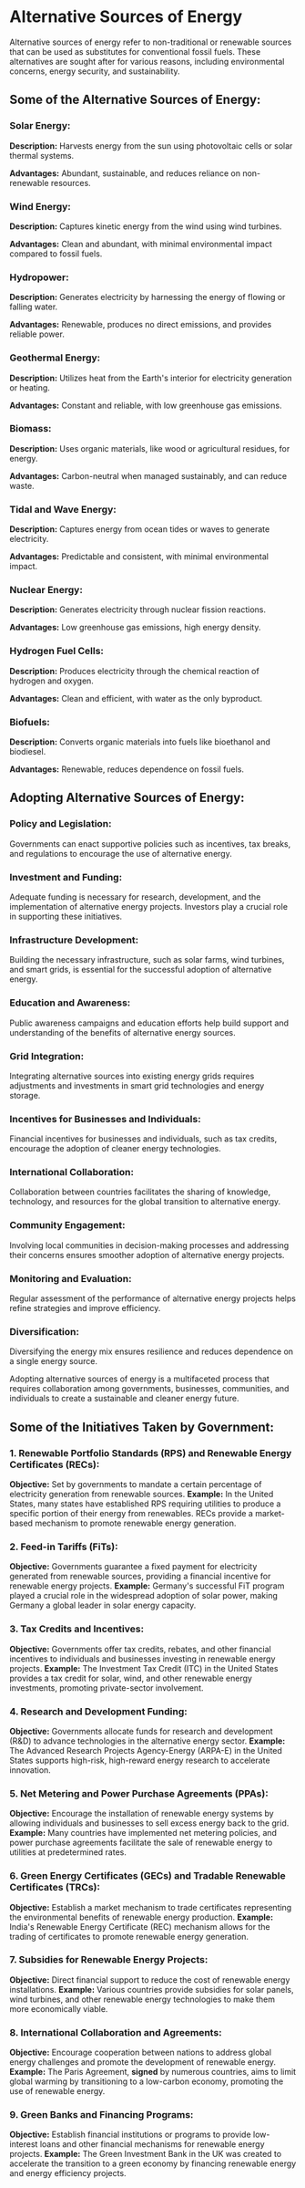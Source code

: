 # Alternative Sources of Energy

Alternative sources of energy refer to non-traditional or renewable sources that can be used as substitutes for conventional fossil fuels. These alternatives are sought after for various reasons, including environmental concerns, energy security, and sustainability.

## Some of the Alternative Sources of Energy:

### Solar Energy:

**Description:** Harvests energy from the sun using photovoltaic cells or solar thermal systems.

**Advantages:** Abundant, sustainable, and reduces reliance on non-renewable resources.

### Wind Energy:

**Description:** Captures kinetic energy from the wind using wind turbines.

**Advantages:** Clean and abundant, with minimal environmental impact compared to fossil fuels.

### Hydropower:

**Description:** Generates electricity by harnessing the energy of flowing or falling water.

**Advantages:** Renewable, produces no direct emissions, and provides reliable power.

### Geothermal Energy:

**Description:** Utilizes heat from the Earth's interior for electricity generation or heating.

**Advantages:** Constant and reliable, with low greenhouse gas emissions.

### Biomass:

**Description:** Uses organic materials, like wood or agricultural residues, for energy.

**Advantages:** Carbon-neutral when managed sustainably, and can reduce waste.

### Tidal and Wave Energy:

**Description:** Captures energy from ocean tides or waves to generate electricity.

**Advantages:** Predictable and consistent, with minimal environmental impact.

### Nuclear Energy:

**Description:** Generates electricity through nuclear fission reactions.

**Advantages:** Low greenhouse gas emissions, high energy density.

### Hydrogen Fuel Cells:

**Description:** Produces electricity through the chemical reaction of hydrogen and oxygen.

**Advantages:** Clean and efficient, with water as the only byproduct.

### Biofuels:

**Description:** Converts organic materials into fuels like bioethanol and biodiesel.

**Advantages:** Renewable, reduces dependence on fossil fuels.

## Adopting Alternative Sources of Energy:

### Policy and Legislation:

Governments can enact supportive policies such as incentives, tax breaks, and regulations to encourage the use of alternative energy.

### Investment and Funding:

Adequate funding is necessary for research, development, and the implementation of alternative energy projects. Investors play a crucial role in supporting these initiatives.

### Infrastructure Development:

Building the necessary infrastructure, such as solar farms, wind turbines, and smart grids, is essential for the successful adoption of alternative energy.

### Education and Awareness:

Public awareness campaigns and education efforts help build support and understanding of the benefits of alternative energy sources.

### Grid Integration:

Integrating alternative sources into existing energy grids requires adjustments and investments in smart grid technologies and energy storage.

### Incentives for Businesses and Individuals:

Financial incentives for businesses and individuals, such as tax credits, encourage the adoption of cleaner energy technologies.

### International Collaboration:

Collaboration between countries facilitates the sharing of knowledge, technology, and resources for the global transition to alternative energy.

### Community Engagement:

Involving local communities in decision-making processes and addressing their concerns ensures smoother adoption of alternative energy projects.

### Monitoring and Evaluation:

Regular assessment of the performance of alternative energy projects helps refine strategies and improve efficiency.

### Diversification:

Diversifying the energy mix ensures resilience and reduces dependence on a single energy source.

Adopting alternative sources of energy is a multifaceted process that requires collaboration among governments, businesses, communities, and individuals to create a sustainable and cleaner energy future.

## Some of the Initiatives Taken by Government:

### 1. Renewable Portfolio Standards (RPS) and Renewable Energy Certificates (RECs):

**Objective:** Set by governments to mandate a certain percentage of electricity generation from renewable sources.
**Example:** In the United States, many states have established RPS requiring utilities to produce a specific portion of their energy from renewables. RECs provide a market-based mechanism to promote renewable energy generation.

### 2. Feed-in Tariffs (FiTs):

**Objective:** Governments guarantee a fixed payment for electricity generated from renewable sources, providing a financial incentive for renewable energy projects.
**Example:** Germany's successful FiT program played a crucial role in the widespread adoption of solar power, making Germany a global leader in solar energy capacity.

### 3. Tax Credits and Incentives:

**Objective:** Governments offer tax credits, rebates, and other financial incentives to individuals and businesses investing in renewable energy projects.
**Example:** The Investment Tax Credit (ITC) in the United States provides a tax credit for solar, wind, and other renewable energy investments, promoting private-sector involvement.

### 4. Research and Development Funding:

**Objective:** Governments allocate funds for research and development (R&D) to advance technologies in the alternative energy sector.
**Example:** The Advanced Research Projects Agency-Energy (ARPA-E) in the United States supports high-risk, high-reward energy research to accelerate innovation.

### 5. Net Metering and Power Purchase Agreements (PPAs):

**Objective:** Encourage the installation of renewable energy systems by allowing individuals and businesses to sell excess energy back to the grid.
**Example:** Many countries have implemented net metering policies, and power purchase agreements facilitate the sale of renewable energy to utilities at predetermined rates.

### 6. Green Energy Certificates (GECs) and Tradable Renewable Certificates (TRCs):

**Objective:** Establish a market mechanism to trade certificates representing the environmental benefits of renewable energy production.
**Example:** India's Renewable Energy Certificate (REC) mechanism allows for the trading of certificates to promote renewable energy generation.

### 7. Subsidies for Renewable Energy Projects:

**Objective:** Direct financial support to reduce the cost of renewable energy installations.
**Example:** Various countries provide subsidies for solar panels, wind turbines, and other renewable energy technologies to make them more economically viable.

### 8. International Collaboration and Agreements:

**Objective:** Encourage cooperation between nations to address global energy challenges and promote the development of renewable energy.
**Example:** The Paris Agreement, **signed** by numerous countries, aims to limit global warming by transitioning to a low-carbon economy, promoting the use of renewable energy.

### 9. Green Banks and Financing Programs:

**Objective:** Establish financial institutions or programs to provide low-interest loans and other financial mechanisms for renewable energy projects.
**Example:** The Green Investment Bank in the UK was created to accelerate the transition to a green economy by financing renewable energy and energy efficiency projects.
